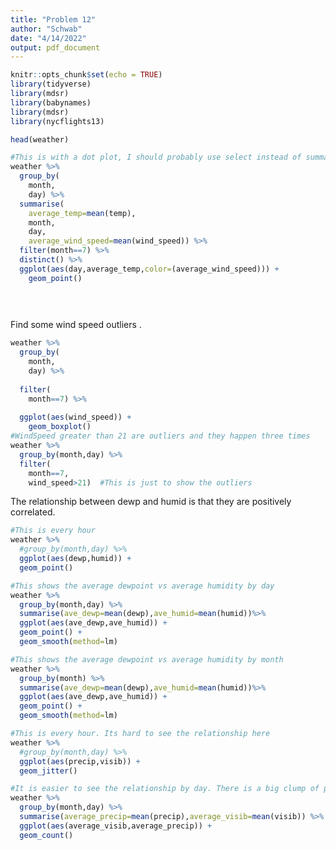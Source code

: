 ```yaml
---
title: "Problem 12"
author: "Schwab"
date: "4/14/2022"
output: pdf_document
---
```


```r
knitr::opts_chunk$set(echo = TRUE)
library(tidyverse)
library(mdsr)
library(babynames)
library(mdsr)
library(nycflights13)
```

```r
head(weather)
```

```r
#This is with a dot plot, I should probably use select instead of summarize. It shows the average temperature by day in July. Its hard to see the wind_speed outliers in the graph by color or shape. 
weather %>%
  group_by(
    month,
    day) %>%
  summarise(
    average_temp=mean(temp),
    month,
    day,
    average_wind_speed=mean(wind_speed)) %>%
  filter(month==7) %>%
  distinct() %>%
  ggplot(aes(day,average_temp,color=(average_wind_speed))) +
    geom_point()

  
  
```

Find some wind speed outliers .
```r
weather %>%
  group_by(
    month,
    day) %>%
  
  filter(
    month==7) %>% 
  
  ggplot(aes(wind_speed)) +
    geom_boxplot()
#WindSpeed greater than 21 are outliers and they happen three times 
weather %>%
  group_by(month,day) %>%
  filter(
    month==7,
    wind_speed>21)  #This is just to show the outliers

```

The relationship between dewp and humid is that they are positively correlated. 
```r
#This is every hour
weather %>%
  #group_by(month,day) %>%
  ggplot(aes(dewp,humid)) +
  geom_point()

#This shows the average dewpoint vs average humidity by day
weather %>%
  group_by(month,day) %>%
  summarise(ave_dewp=mean(dewp),ave_humid=mean(humid))%>%
  ggplot(aes(ave_dewp,ave_humid)) +
  geom_point() +
  geom_smooth(method=lm)

#This shows the average dewpoint vs average humidity by month
weather %>%
  group_by(month) %>%
  summarise(ave_dewp=mean(dewp),ave_humid=mean(humid))%>%
  ggplot(aes(ave_dewp,ave_humid)) +
  geom_point() +
  geom_smooth(method=lm)
```

```r
#This is every hour. Its hard to see the relationship here
weather %>%
  #group_by(month,day) %>%
  ggplot(aes(precip,visib)) +
  geom_jitter()

#It is easier to see the relationship by day. There is a big clump of points at 10 miles when the average precipitation is zero. I wonder if there is a better way to visulize this. 
weather %>%
  group_by(month,day) %>%
  summarise(average_precip=mean(precip),average_visib=mean(visib)) %>%
  ggplot(aes(average_visib,average_precip)) +
  geom_count()
```